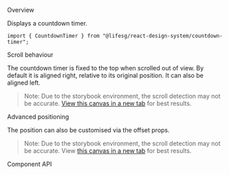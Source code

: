 
<Meta of={CountdownTimerStories} />

<Title>Countdown Timer</Title>

<Secondary>Overview</Secondary>

Displays a countdown timer.

```tsx
import { CountdownTimer } from "@lifesg/react-design-system/countdown-timer";
```

<Canvas of={CountdownTimerStories.Default} />

<Heading3>Scroll behaviour</Heading3>

The countdown timer is fixed to the top when scrolled out of view. By default it is aligned right, relative to its original position. It can also be aligned left.

> Note: Due to the storybook environment, the scroll detection may not be accurate.
> [View this canvas in a new tab](./iframe.html?args=&id=modules-countdowntimer--scroll-behaviour&viewMode=story) for best results.

<Canvas of={CountdownTimerStories.ScrollBehaviour} />

<Heading3>Advanced positioning</Heading3>

The position can also be customised via the offset props.

> Note: Due to the storybook environment, the scroll detection may not be accurate.
> View [this canvas in a new tab](./iframe.html?args=&id=modules-countdowntimer--scroll-behaviour&viewMode=story) for best results.

<Canvas of={CountdownTimerStories.CustomOffset} />

<Secondary>Component API</Secondary>

<PropsTable />

